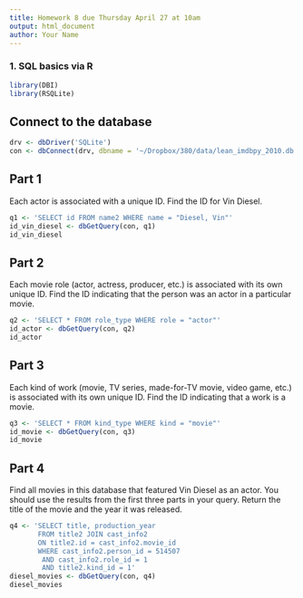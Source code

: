 ```yaml
---
title: Homework 8 due Thursday April 27 at 10am
output: html_document
author: Your Name
---
```



### 1. SQL basics via R 

```r
library(DBI)
library(RSQLite)
```

## Connect to the database

```r
drv <- dbDriver('SQLite')
con <- dbConnect(drv, dbname = '~/Dropbox/380/data/lean_imdbpy_2010.db')
```

## Part 1

Each actor is associated with a unique ID. Find the ID for Vin Diesel.

```r
q1 <- 'SELECT id FROM name2 WHERE name = "Diesel, Vin"'
id_vin_diesel <- dbGetQuery(con, q1)
id_vin_diesel
```

## Part 2

Each movie role (actor, actress, producer, etc.) is associated with its own unique ID. Find the ID indicating that the person was an actor in a particular movie.

```r
q2 <- 'SELECT * FROM role_type WHERE role = "actor"'
id_actor <- dbGetQuery(con, q2)
id_actor
```

## Part 3

Each kind of work (movie, TV series, made-for-TV movie, video game, etc.) is associated with its own unique ID. Find the ID indicating that a work is a movie.

```r
q3 <- 'SELECT * FROM kind_type WHERE kind = "movie"'
id_movie <- dbGetQuery(con, q3)
id_movie
```

## Part 4

Find all movies in this database that featured Vin Diesel as an actor. You should use the results from the first three parts in your query. Return the title of the movie and the year it was released.

```r
q4 <- 'SELECT title, production_year
       FROM title2 JOIN cast_info2
       ON title2.id = cast_info2.movie_id
       WHERE cast_info2.person_id = 514507
        AND cast_info2.role_id = 1
        AND title2.kind_id = 1'
diesel_movies <- dbGetQuery(con, q4)
diesel_movies
```

